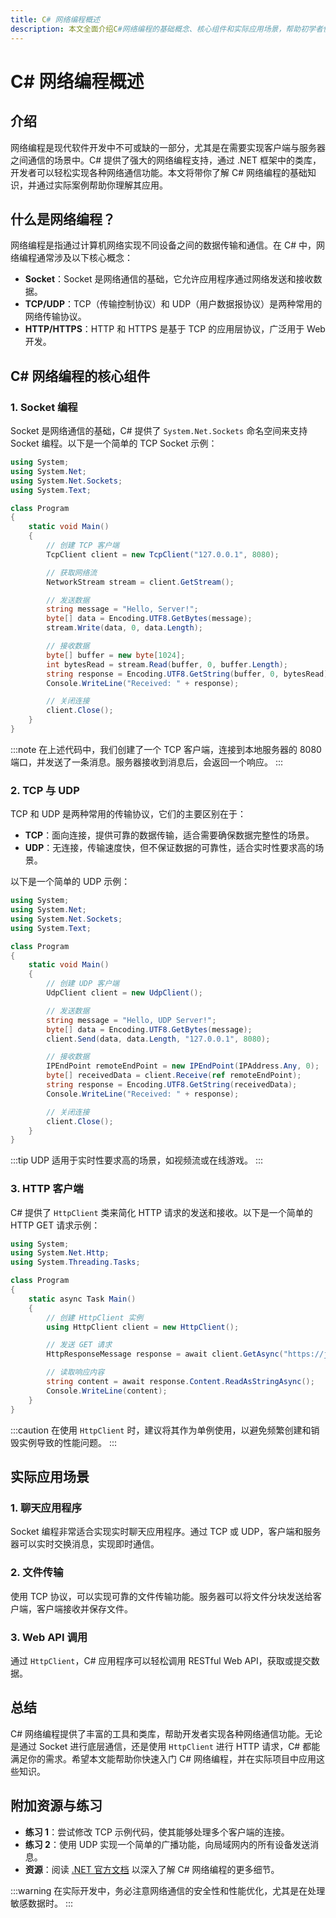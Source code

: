 ```yaml
---
title: C# 网络编程概述
description: 本文全面介绍C#网络编程的基础概念、核心组件和实际应用场景，帮助初学者快速入门。
---
```


# C# 网络编程概述

## 介绍

网络编程是现代软件开发中不可或缺的一部分，尤其是在需要实现客户端与服务器之间通信的场景中。C# 提供了强大的网络编程支持，通过 .NET 框架中的类库，开发者可以轻松实现各种网络通信功能。本文将带你了解 C# 网络编程的基础知识，并通过实际案例帮助你理解其应用。

## 什么是网络编程？

网络编程是指通过计算机网络实现不同设备之间的数据传输和通信。在 C# 中，网络编程通常涉及以下核心概念：

- **Socket**：Socket 是网络通信的基础，它允许应用程序通过网络发送和接收数据。
- **TCP/UDP**：TCP（传输控制协议）和 UDP（用户数据报协议）是两种常用的网络传输协议。
- **HTTP/HTTPS**：HTTP 和 HTTPS 是基于 TCP 的应用层协议，广泛用于 Web 开发。

## C# 网络编程的核心组件

### 1. Socket 编程

Socket 是网络通信的基础，C# 提供了 `System.Net.Sockets` 命名空间来支持 Socket 编程。以下是一个简单的 TCP Socket 示例：

```csharp
using System;
using System.Net;
using System.Net.Sockets;
using System.Text;

class Program
{
    static void Main()
    {
        // 创建 TCP 客户端
        TcpClient client = new TcpClient("127.0.0.1", 8080);

        // 获取网络流
        NetworkStream stream = client.GetStream();

        // 发送数据
        string message = "Hello, Server!";
        byte[] data = Encoding.UTF8.GetBytes(message);
        stream.Write(data, 0, data.Length);

        // 接收数据
        byte[] buffer = new byte[1024];
        int bytesRead = stream.Read(buffer, 0, buffer.Length);
        string response = Encoding.UTF8.GetString(buffer, 0, bytesRead);
        Console.WriteLine("Received: " + response);

        // 关闭连接
        client.Close();
    }
}
```

:::note
在上述代码中，我们创建了一个 TCP 客户端，连接到本地服务器的 8080 端口，并发送了一条消息。服务器接收到消息后，会返回一个响应。
:::

### 2. TCP 与 UDP

TCP 和 UDP 是两种常用的传输协议，它们的主要区别在于：

- **TCP**：面向连接，提供可靠的数据传输，适合需要确保数据完整性的场景。
- **UDP**：无连接，传输速度快，但不保证数据的可靠性，适合实时性要求高的场景。

以下是一个简单的 UDP 示例：

```csharp
using System;
using System.Net;
using System.Net.Sockets;
using System.Text;

class Program
{
    static void Main()
    {
        // 创建 UDP 客户端
        UdpClient client = new UdpClient();

        // 发送数据
        string message = "Hello, UDP Server!";
        byte[] data = Encoding.UTF8.GetBytes(message);
        client.Send(data, data.Length, "127.0.0.1", 8080);

        // 接收数据
        IPEndPoint remoteEndPoint = new IPEndPoint(IPAddress.Any, 0);
        byte[] receivedData = client.Receive(ref remoteEndPoint);
        string response = Encoding.UTF8.GetString(receivedData);
        Console.WriteLine("Received: " + response);

        // 关闭连接
        client.Close();
    }
}
```

:::tip
UDP 适用于实时性要求高的场景，如视频流或在线游戏。
:::

### 3. HTTP 客户端

C# 提供了 `HttpClient` 类来简化 HTTP 请求的发送和接收。以下是一个简单的 HTTP GET 请求示例：

```csharp
using System;
using System.Net.Http;
using System.Threading.Tasks;

class Program
{
    static async Task Main()
    {
        // 创建 HttpClient 实例
        using HttpClient client = new HttpClient();

        // 发送 GET 请求
        HttpResponseMessage response = await client.GetAsync("https://jsonplaceholder.typicode.com/posts/1");

        // 读取响应内容
        string content = await response.Content.ReadAsStringAsync();
        Console.WriteLine(content);
    }
}
```

:::caution
在使用 `HttpClient` 时，建议将其作为单例使用，以避免频繁创建和销毁实例导致的性能问题。
:::

## 实际应用场景

### 1. 聊天应用程序

Socket 编程非常适合实现实时聊天应用程序。通过 TCP 或 UDP，客户端和服务器可以实时交换消息，实现即时通信。

### 2. 文件传输

使用 TCP 协议，可以实现可靠的文件传输功能。服务器可以将文件分块发送给客户端，客户端接收并保存文件。

### 3. Web API 调用

通过 `HttpClient`，C# 应用程序可以轻松调用 RESTful Web API，获取或提交数据。

## 总结

C# 网络编程提供了丰富的工具和类库，帮助开发者实现各种网络通信功能。无论是通过 Socket 进行底层通信，还是使用 `HttpClient` 进行 HTTP 请求，C# 都能满足你的需求。希望本文能帮助你快速入门 C# 网络编程，并在实际项目中应用这些知识。

## 附加资源与练习

- **练习 1**：尝试修改 TCP 示例代码，使其能够处理多个客户端的连接。
- **练习 2**：使用 UDP 实现一个简单的广播功能，向局域网内的所有设备发送消息。
- **资源**：阅读 [.NET 官方文档](https://learn.microsoft.com/en-us/dotnet/) 以深入了解 C# 网络编程的更多细节。

:::warning
在实际开发中，务必注意网络通信的安全性和性能优化，尤其是在处理敏感数据时。
:::